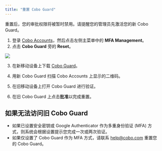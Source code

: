 ```yaml
---
title: "重置 Cobo Guard"
---
```


<Note>重置后，您的审批权限将被暂时禁用。请提醒您的管理员先激活您的新 Cobo Guard。</Note>

1. 登录 [Cobo Accounts](https://accounts.cobo.com/)，然后点击左侧主菜单中的 **MFA Management**。
2. 点击 **Cobo Guard** 旁的 **Reset**。

<img src="/cn/images/cobo-accounts/mnTTn5m1yixee0G5HzXx5kZcq_mEY8WXpVG9MicXNmBJIglAoaL3CHyvfxdoxt2TydzVn6i9DwvlvvIEKrp6sRtl1xgtl379nVnzAeeoBo9xOP507XYbDbt6j_Hvpgu989KSYSwC3_DH3D7tDSqpenY.png" className="screenshot_full_screen"/>

3. 在新移动设备上下载 [Cobo Guard](/cn/guard/introduction)。

4. 用新 Cobo Guard 扫描 Cobo Accounts 上显示的二维码。
5. 在旧移动设备上打开 Cobo Guard 进行验证。
6. 在旧 Cobo Guard 上点击**批准**以完成重置。

## 如果无法访问旧 Cobo Guard

- 如果已设置安全密钥或 Google Authenticator 作为多重身份验证 (MFA) 方式，则系统会根据设置提示您完成一次或两次验证。
- 如果仅设置了 Cobo Guard 作为 MFA 方式，请联系 [help@cobo.com](mailto:help@cobo.com) 重置您的 Cobo Guard。